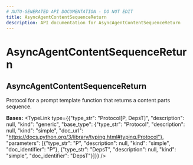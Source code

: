 ```yaml
---
# AUTO-GENERATED API DOCUMENTATION - DO NOT EDIT
title: AsyncAgentContentSequenceReturn
description: API documentation for AsyncAgentContentSequenceReturn
---
```


# AsyncAgentContentSequenceReturn

## <ApiType type="Class" path="agents/decorator/AsyncAgentContentSequenceReturn" symbolName="AsyncAgentContentSequenceReturn" /> AsyncAgentContentSequenceReturn

Protocol for a prompt template function that returns a content parts sequence.

**Bases:** 
<TypeLink type={{"type_str": "Protocol[P, DepsT]", "description": null, "kind": "generic", "base_type": {"type_str": "Protocol", "description": null, "kind": "simple", "doc_url": "https://docs.python.org/3/library/typing.html#typing.Protocol"}, "parameters": [{"type_str": "P", "description": null, "kind": "simple", "doc_identifier": "P"}, {"type_str": "DepsT", "description": null, "kind": "simple", "doc_identifier": "DepsT"}]}} />

